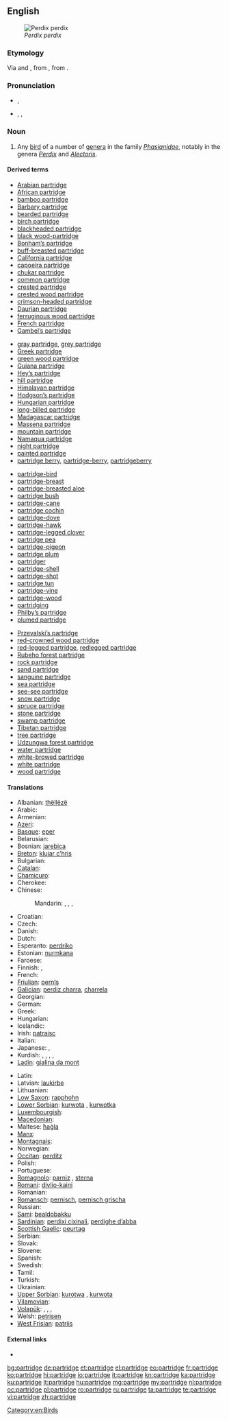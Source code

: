 ==English==
[[File:Perdix perdix (Marek Szczepanek).jpg|thumb|''Perdix perdix'']]

===Etymology===
Via {{etyl|enm}} and {{etyl|fro}}, from {{etyl|la}} {{term|perdix|perdīx|partridge|lang=la}}, from {{etyl|grc}} {{term|πέρδιξ||partridge|tr=perdix|lang=grc}}.

===Pronunciation===
* {{a|UK}} {{IPA|/ˈpɑːtrɪʤ/}}, {{X-SAMPA|/"pA:trIdZ/}}
* {{a|US}} {{enPR|pärʹtrĭj}}, {{IPA|/ˈpɑrtrɪʤ/}}, {{X-SAMPA|/"pArtrIdZ/}}

===Noun===
{{en-noun|pl2=partridge}}

# Any [[bird]] of a number of [[genera]] in the family ''[[Phasianidae]]'', notably in the genera ''[[Perdix]]'' and ''[[Alectoris]]''.

====Derived terms====
{{rel-top4|terms derived from ''partridge''}}
* [[Arabian partridge]]
* [[African partridge]]
* [[bamboo partridge]]
* [[Barbary partridge]]
* [[bearded partridge]]
* [[birch partridge]]
* [[blackheaded partridge]]
* [[black wood-partridge]]
* [[Bonham’s partridge]]
* [[buff-breasted partridge]]
* [[California partridge]]
* [[capoeira partridge]]
* [[chukar partridge]]
* [[common partridge]]
* [[crested partridge]]
* [[crested wood partridge]]
* [[crimson-headed partridge]]
* [[Daurian partridge]]
* [[ferruginous wood partridge]]
* [[French partridge]]
* [[Gambel’s partridge]]
{{rel-mid4}}
* [[gray partridge]], [[grey partridge]]
* [[Greek partridge]]
* [[green wood partridge]]
* [[Guiana partridge]]
* [[Hey’s partridge]]
* [[hill partridge]]
* [[Himalayan partridge]]
* [[Hodgson’s partridge]]
* [[Hungarian partridge]]
* [[long-billed partridge]]
* [[Madagascar partridge]]
* [[Massena partridge]]
* [[mountain partridge]]
* [[Namaqua partridge]]
* [[night partridge]]
* [[painted partridge]]
* [[partridge berry]], [[partridge-berry]], [[partridgeberry]]
{{rel-mid4}}
* [[partridge-bird]]
* [[partridge-breast]]
* [[partridge-breasted aloe]]
* [[partridge bush]]
* [[partridge-cane]]
* [[partridge cochin]]
* [[partridge-dove]]
* [[partridge-hawk]]
* [[partridge-legged clover]]
* [[partridge pea]]
* [[partridge-pigeon]]
* [[partridge plum]]
* [[partridger]]
* [[partridge-shell]]
* [[partridge-shot]]
* [[partridge tun]]
* [[partridge-vine]]
* [[partridge-wood]]
* [[partridging]]
* [[Philby’s partridge]]
* [[plumed partridge]]
{{rel-mid4}}
* [[Przevalski’s partridge]]
* [[red-crowned wood partridge]]
* [[red-legged partridge]], [[redlegged partridge]]
* [[Rubeho forest partridge]]
* [[rock partridge]]
* [[sand partridge]]
* [[sanguine partridge]]
* [[sea partridge]]
* [[see-see partridge]]
* [[snow partridge]]
* [[spruce partridge]]
* [[stone partridge]]
* [[swamp partridge]]
* [[Tibetan partridge]]
* [[tree partridge]]
* [[Udzungwa forest partridge]]
* [[water partridge]]
* [[white-browed partridge]]
* [[white partridge]]
* [[wood partridge]]
{{rel-bottom}}

====Translations====
{{trans-top|any bird of the genera ''Perdix'' or ''Alectoris''}}
* Albanian: [[thëllëzë]]
* Arabic: {{t|ar|الحجل|m|tr=al-Hájal|sc=Arab}}
* Armenian: {{t-|hy|կաքավ|tr=kak'av}}
* [[Azeri]]: {{t|az|kəklik}}
* [[Basque]]: [[eper]]
* Belarusian: {{t|be|курапатка|f|xs=Belarusian}}
* Bosnian: [[jarebica]] {{f}}
* [[Breton]]: [[klujar c’hris]]
* Bulgarian: {{t+|bg|яребица|f|tr=jarebica}}
* [[Catalan]]: {{t|ca|perdiu|f}}
* [[Chamicuro]]: {{tø|ccc|s̈honoto}}
* Cherokee: {{t-|chr|ᎫᏇ|tr=guque|sc=Cher|xs=Cherokee}}
* Chinese:
*: Mandarin: {{t|zh|鷓鴣|sc=Hani}}, {{t|zh|鹧鸪|tr=zhègū|sc=Hani}}, {{t|zh|石雞|sc=Hani}}, {{t|zh|石鸡|tr=shíjī|sc=Hani}}
* Croatian: {{t|hr|skvržulja|f}}
* Czech: {{t-|cs|koroptev|f}}
* Danish: {{t+|da|agerhøne|c}}
* Dutch: {{t+|nl|patrijs|f}}
* Esperanto: [[perdriko]]
* Estonian: [[nurmkana]]
* Faroese: {{t|fo|akurhøna}}
* Finnish: {{t+|fi|peltopyy}} {{qualifier|Perdix}}, {{t-|fi|punapyy}} {{qualifier|Alectoria}}
* French: {{t+|fr|perdrix|f}}
* [[Friulian]]: [[pernîs]]
* [[Galician]]: [[perdiz charra]], [[charrela]]
* Georgian: {{t|ka|კაკაბი|tr=kakabi|sc=Geor|xs=Georgian}}
* German: {{t+|de|Rebhuhn|n}}
* Greek: {{t+|el|πέρδικα|f|tr=pérdika}}
* Hungarian: {{t+|hu|fogoly}}
* Icelandic: {{t|is|akurhænsn}}
* Irish: [[patraisc]]
* Italian: {{t-|it|pernice|f}}
* Japanese: {{t|ja|ヤマウズラ|tr=yamauzura|sc=Jpan}}, {{t|ja|鷓鴣|tr=やまうずら, yamauzura|sc=Jpan}}
* Kurdish: {{t+|ku|kew|m}} {{qualifier|generic}}, {{t|ku|mêkew|f}} {{qualifier|female}}, {{t+|ku|nêrekew|m}} {{qualifier|male}}, {{t+|ku|çêlekew|m|f}} {{qualifier|young}}, {{t-|ku|که‌و|sc=ku-Arab}}
* [[Ladin]]: [[gialina da mont]] {{f}}
{{trans-mid}}
* Latin: {{t-|la|perdix|c|alt=perdīx}}
* Latvian: [[laukirbe]]
* Lithuanian: {{t+|lt|kurapka|xs=Lithuanian}}
* [[Low Saxon]]: [[rapphohn]] {{f}}
* [[Lower Sorbian]]: [[kurwota]] {{f}}, [[kurwotka]] {{f}}
* [[Luxembourgish]]: {{t|lb|Feldhong|n}}
* [[Macedonian]]: {{t|mk|еребица|f|tr=erébica}}
* Maltese: [[ħaġla]] {{f}}
* [[Manx]]: {{t-|gv|patrag|xs=Manx}}
* [[Montagnais]]: {{tø|moe|pineu}}
* Norwegian: {{t|no|rapphøne}}
* [[Occitan]]: [[perditz]] {{m}}
* Polish: {{t+|pl|kuropatwa|f}}
* Portuguese: {{t+|pt|perdiz|f}}
* [[Romagnolo]]: [[parniz]] {{f}}, [[sterna#Romagnolo|sterna]] {{f}}
* [[Romani]]: [[divlio-kaini]] {{f}}
* Romanian: {{t+|ro|potârniche}}
* [[Romansch]]: [[pernisch]], [[pernisch grischa]]
* Russian: {{t+|ru|куропатка|f|tr=kuropátka}}
* [[Sami]]: [[bealdobakku]]
* [[Sardinian]]: [[perdixi cixinali]], [[perdighe d’abba]]
* [[Scottish Gaelic]]: [[peurtag]]
* Serbian: {{t|sr|jаребица|f|tr=jarebica}}
* Slovak: {{t|sk|jarabica|f}}
* Slovene: {{t+|sl|jerebica|f}}
* Spanish: {{t+|es|perdiz|f}}
* Swedish: {{t+|sv|rapphöna|c}}
* Tamil: {{t|ta|கௌதாரி|tr=kautāti|sc=Taml}}
* Turkish: {{t|tr|keklik}}
* Ukrainian: {{t|uk|сiра курiпка|f|tr=sira kuripka|xs=Ukrainian}}
* [[Upper Sorbian]]: [[kurotwa]] {{f}}, [[kurwota]] {{f}}
* [[Vilamovian]]: {{tø|wym|raubhün}}
* [[Volapük]]: {{qualifier|male or female}} {{t|vo|pädrit }}, {{qualifier|male}} {{t|vo|hipädrit }}, {{qualifier|female}} {{t|vo|jipädrit }}, {{qualifier|offspring, young}} {{t|vo|pädritül}}
* Welsh: [[petrisen]]
* [[West Frisian]]: [[patriis]]
{{trans-bottom}}

====External links====
* {{pedialite}}

[[Category:en:Birds]]

[[bg:partridge]]
[[de:partridge]]
[[et:partridge]]
[[el:partridge]]
[[eo:partridge]]
[[fr:partridge]]
[[ko:partridge]]
[[hi:partridge]]
[[io:partridge]]
[[it:partridge]]
[[kn:partridge]]
[[ka:partridge]]
[[ku:partridge]]
[[lt:partridge]]
[[hu:partridge]]
[[mg:partridge]]
[[my:partridge]]
[[nl:partridge]]
[[oc:partridge]]
[[pl:partridge]]
[[ro:partridge]]
[[ru:partridge]]
[[ta:partridge]]
[[te:partridge]]
[[vi:partridge]]
[[zh:partridge]]